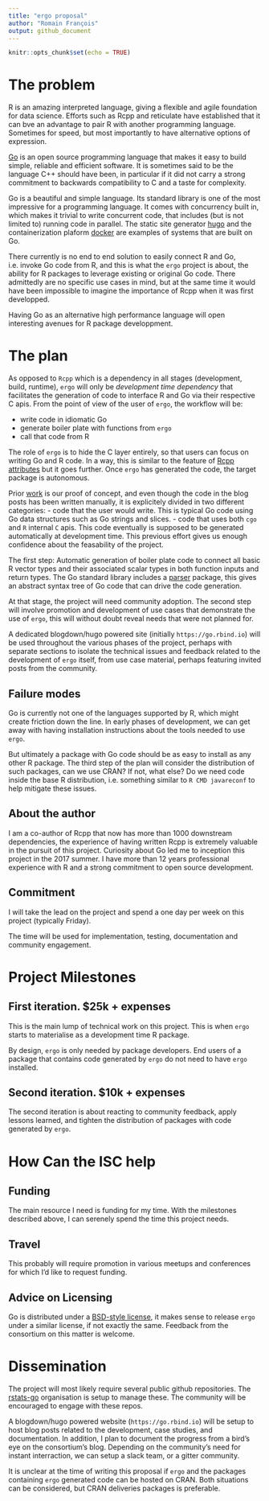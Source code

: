 ```yaml
---
title: "ergo proposal"
author: "Romain François"
output: github_document
---
```


```r
knitr::opts_chunk$set(echo = TRUE)
```

# The problem

R is an amazing interpreted language, giving a flexible and agile foundation for data science. 
Efforts such as Rcpp and reticulate have established that it can bve an advantage 
to pair R with another programming language. Sometimes for speed, but most importantly 
to have alternative options of expression. 

[Go](https://golang.org) is an open source programming language that makes it easy to 
build simple, reliable and efficient software. It is sometimes said to be the language 
C++ should have been, in particular if it did not carry a strong commitment to backwards
compatibility to C and a taste for complexity.  

Go is a beautiful and simple language. Its standard library is one of the most impressive
for a programming language. It comes with concurrency built in, which makes it trivial 
to write concurrent code, that includes (but is not limited to) running code in parallel. 
The static site generator [hugo](https://gohugo.io) and the containerization plaform 
[docker](https://www.docker.com/) are examples of systems that are built on Go. 

There currently is no end to end solution to easily connect R and Go, i.e. invoke Go code 
from R, and this is what the `ergo` project is about, the ability for R packages to 
leverage existing or original Go code. There admittedly are no
specific use cases in mind, but at the same time it would have been impossible 
to imagine the importance of Rcpp when it was first developped. 

Having Go as an alternative high performance language will open 
interesting avenues for R package developpment. 

# The plan

As opposed to `Rcpp`  which is a dependency in all stages (development, build, runtime), 
`ergo` will only be *development time dependency* that facilitates the generation of 
code to interface R and Go via their respective C apis. From the point of view of the user of `ergo`, 
the workflow will be:

- write code in idiomatic Go
- generate boiler plate with functions from `ergo`
- call that code from R

The role of `ergo` is to hide the C layer entirely, so that users can focus on writing Go and R code. 
In a way, this is similar to the feature of 
[Rcpp attributes](https://cran.r-project.org/web/packages/Rcpp/vignettes/Rcpp-attributes.pdf)
but it goes further. Once `ergo` has generated the code, the target package is autonomous. 

Prior [work](https://purrple.cat/tags/go/) is our proof of concept, 
and even though the code in the blog posts has been written manually, it is explicitely 
divided in two different categories: 
- code that the user would write. This is typical Go code using Go data structures such 
  as Go strings and slices. 
- code that uses both `cgo` and `R` internal `C` apis. This code eventually is supposed to 
  be generated automatically at development time. 
This previous effort gives us enough confidence about the feasability of the project. 

The first step: Automatic generation 
of boiler plate code to connect all basic R vector types and their associated 
scalar types in both function inputs and return types. The Go standard library
includes a [parser](https://golang.org/pkg/go/parser/) 
package, this gives an abstract syntax tree of Go code that 
can drive the code generation. 

At that stage, the project will need community adoption. The second step will 
involve promotion and development of use cases that demonstrate the use of `ergo`, 
this will without doubt reveal needs that were not planned for. 

A dedicated blogdown/hugo powered site (initially `https://go.rbind.io`) will be used throughout the various 
phases of the project, perhaps with separate sections to isolate the technical 
issues and feedback related to the development of `ergo` itself, from use case 
material, perhaps featuring invited posts from the community. 

## Failure modes

Go is currently not one of the languages supported by R, which might create friction 
down the line. In early phases of development, we can get away with 
having installation instructions about the tools needed to use `ergo`. 

But ultimately a package with Go code should be as easy to install as any other R package. 
The third step of the plan will consider the distribution of such packages, 
can we use CRAN? If not, what else? Do we need code inside the base R distribution, 
i.e. something similar to `R CMD javareconf` to help mitigate these issues. 

## About the author

I am a co-author of Rcpp that now has more than 1000 downstream dependencies, 
the experience of having written Rcpp is extremely valuable in the pursuit of this project. 
Curiosity about Go led me to inception this project in the 2017 summer. 
I have more than 12 years professional experience with R and a strong commitment 
to open source development. 

## Commitment 

I will take the lead on the project and spend a one day per week on this project (typically Friday). 

The time will be used for implementation, testing, documentation and community engagement. 

# Project Milestones

## First iteration. $25k + expenses

This is the main lump of technical work on this project. This is when `ergo` starts to 
materialise as a development time R package. 

By design, `ergo` is only needed by package developers. End users of a package that contains
code generated by `ergo` do not need to have `ergo` installed. 

## Second iteration. $10k + expenses

The second iteration is about reacting to community feedback, apply lessons learned, 
and tighten the distribution of packages with code generated by `ergo`. 

# How Can the ISC help

## Funding

The main resource I need is funding for my time. With the milestones described above, 
I can serenely spend the time this project needs. 

## Travel

This probably will require promotion in various meetups and conferences 
for which I'd like to request funding. 

## Advice on Licensing

Go is distributed under a [BSD-style license](https://golang.org/LICENSE), it makes sense
to release `ergo` under a similar license, if not exactly the same. Feedback from the 
consortium on this matter is welcome. 

# Dissemination

The project will most likely require several public github repositories. 
The [rstats-go](https://github.com/rstats-go) organisation is setup to manage these. 
The community will be encouraged to engage with these repos. 

A blogdown/hugo powered website (`https://go.rbind.io`) will be setup
to host blog posts related to the development, case studies, and documentation. 
In addition, I plan to document the progress from a bird's eye on the consortium's blog. 
Depending on the community's need for instant interraction, we can setup 
a slack team, or a gitter community. 

It is unclear at the time of writing this proposal if `ergo` and the packages 
containing `ergo` generated code can be hosted on CRAN. Both situations 
can be considered, but CRAN deliveries packages is preferable. 

